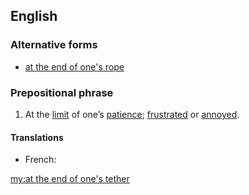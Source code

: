 ==English==

===Alternative forms===
* [[at the end of one's rope]]

===Prepositional phrase===
{{en-PP|[[at]] [[the]] [[end]] [[of]] [[one]][['s|’s]] [[tether]]}}

# {{idiomatic}} At the [[limit]] of one’s [[patience]]; [[frustrated]] or [[annoyed]].

====Translations====
{{trans-top|At the limit of one’s patience}}
* French: {{t-|fr|au bout du rouleau}}
{{trans-mid}}
{{trans-bottom}}

[[my:at the end of one's tether]]